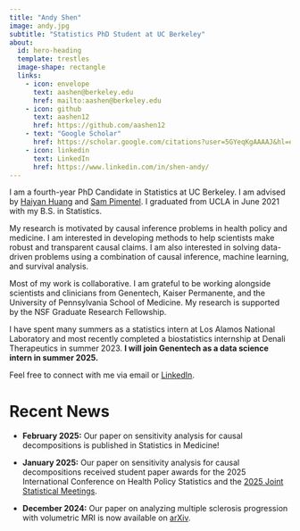 ```yaml
---
title: "Andy Shen"
image: andy.jpg
subtitle: "Statistics PhD Student at UC Berkeley"
about:
  id: hero-heading
  template: trestles
  image-shape: rectangle
  links:
    - icon: envelope
      text: aashen@berkeley.edu
      href: mailto:aashen@berkeley.edu
    - icon: github
      text: aashen12
      href: https://github.com/aashen12
    - text: "Google Scholar"
      href: https://scholar.google.com/citations?user=5GYeqKgAAAAJ&hl=en
    - icon: linkedin
      text: LinkedIn
      href: https://www.linkedin.com/in/shen-andy/
---
```


::: {#hero-heading}
I am a fourth-year PhD Candidate in Statistics at UC Berkeley. I am advised by [Haiyan Huang](https://statistics.berkeley.edu/people/haiyan-huang) and [Sam Pimentel](https://statistics.berkeley.edu/people/sam-pimentel). I graduated from UCLA in June 2021 with my B.S. in Statistics.

My research is motivated by causal inference problems in health policy and medicine. I am interested in developing methods to help scientists make robust and transparent causal claims. I am also interested in solving data-driven problems using a combination of causal inference, machine learning, and survival analysis.

Most of my work is collaborative. I am grateful to be working alongside scientists and clinicians from Genentech, Kaiser Permanente, and the University of Pennsylvania School of Medicine. My research is supported by the NSF Graduate Research Fellowship.

I have spent many summers as a statistics intern at Los Alamos National Laboratory and most recently completed a biostatistics internship at Denali Therapeutics in summer 2023. **I will join Genentech as a data science intern in summer 2025.**

Feel free to connect with me via email or [LinkedIn](https://www.linkedin.com/in/shen-andy/).
:::

# Recent News

-   **February 2025:** Our paper on sensitivity analysis for causal decompositions is published in Statistics in Medicine!

-   **January 2025:** Our paper on sensitivity analysis for causal decompositions received student paper awards for the 2025 International Conference on Health Policy Statistics and the [2025 Joint Statistical Meetings](https://community.amstat.org/mhs/awards/studentpapercompetition).

-   **December 2024:** Our paper on analyzing multiple sclerosis progression with volumetric MRI is now available on [arXiv](https://arxiv.org/abs/2412.09497).
